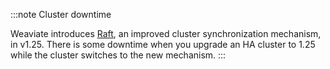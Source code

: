 :::note Cluster downtime

Weaviate introduces [Raft](/weaviate/concepts/replication-architecture/cluster-architecture#metadata-replication-raft), an improved cluster synchronization mechanism, in v1.25. There is some downtime when you upgrade an HA cluster to 1.25 while the cluster switches to the new mechanism.
:::
